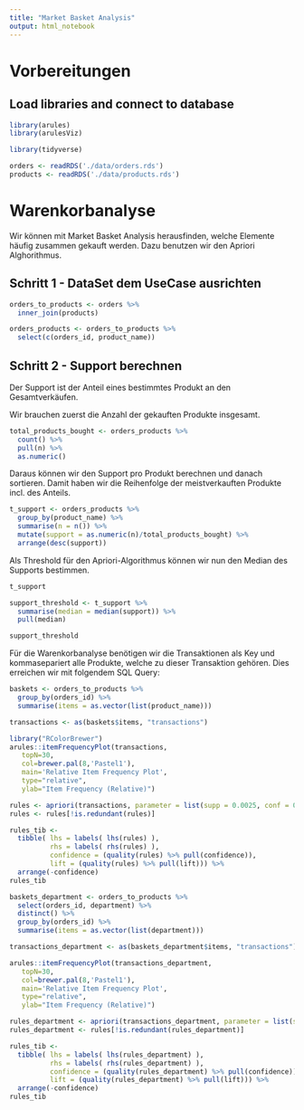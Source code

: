 ---
title: "Market Basket Analysis"
output: html_notebook
---

# Vorbereitungen

## Load libraries and connect to database

```{r setup, echo=FALSE}
library(arules)
library(arulesViz)

library(tidyverse)

orders <- readRDS('./data/orders.rds')
products <- readRDS('./data/products.rds')
```


# Warenkorbanalyse

Wir können mit Market Basket Analysis herausfinden, welche Elemente häufig zusammen gekauft werden. Dazu benutzen wir den Apriori Alghorithmus.

## Schritt 1 - DataSet dem UseCase ausrichten

```{r}
orders_to_products <- orders %>%
  inner_join(products)

orders_products <- orders_to_products %>%
  select(c(orders_id, product_name))
```

## Schritt 2 - Support berechnen

Der Support ist der Anteil eines bestimmtes Produkt an den Gesamtverkäufen.

Wir brauchen zuerst die Anzahl der gekauften Produkte insgesamt.

```{r}
total_products_bought <- orders_products %>%
  count() %>%
  pull(n) %>%
  as.numeric()
```

Daraus können wir den Support pro Produkt berechnen und danach sortieren. Damit haben wir die Reihenfolge der meistverkauften Produkte incl. des Anteils.

```{r}
t_support <- orders_products %>%
  group_by(product_name) %>%
  summarise(n = n()) %>%
  mutate(support = as.numeric(n)/total_products_bought) %>%
  arrange(desc(support))
```

Als Threshold für den Apriori-Algorithmus können wir nun den Median des Supports bestimmen.

```{r}
t_support
```


```{r}
support_threshold <- t_support %>%
  summarise(median = median(support)) %>%
  pull(median)

support_threshold
```


Für die Warenkorbanalyse benötigen wir die Transaktionen als Key und kommasepariert alle Produkte, welche zu dieser Transaktion gehören. Dies erreichen wir mit folgendem SQL Query:


```{r}
baskets <- orders_to_products %>% 
  group_by(orders_id) %>%
  summarise(items = as.vector(list(product_name)))
```


```{r}
transactions <- as(baskets$items, "transactions")
```

```{r}
library("RColorBrewer")
arules::itemFrequencyPlot(transactions,
   topN=30,
   col=brewer.pal(8,'Pastel1'),
   main='Relative Item Frequency Plot',
   type="relative",
   ylab="Item Frequency (Relative)") 
```


```{r}
rules <- apriori(transactions, parameter = list(supp = 0.0025, conf = 0.1, target="rules"))
rules <- rules[!is.redundant(rules)]
```

```{r}
rules_tib <- 
  tibble( lhs = labels( lhs(rules) ), 
          rhs = labels( rhs(rules) ),
          confidence = (quality(rules) %>% pull(confidence)),
          lift = (quality(rules) %>% pull(lift))) %>%
  arrange(-confidence)
rules_tib
```

```{r}
baskets_department <- orders_to_products %>% 
  select(orders_id, department) %>%
  distinct() %>%
  group_by(orders_id) %>%
  summarise(items = as.vector(list(department)))

transactions_department <- as(baskets_department$items, "transactions")
```

```{r}
arules::itemFrequencyPlot(transactions_department,
   topN=30,
   col=brewer.pal(8,'Pastel1'),
   main='Relative Item Frequency Plot',
   type="relative",
   ylab="Item Frequency (Relative)") 
```

```{r}
rules_department <- apriori(transactions_department, parameter = list(supp = 0.1, conf = 0.2, target="rules"))
rules_department <- rules[!is.redundant(rules_department)]
```

```{r}
rules_tib <- 
  tibble( lhs = labels( lhs(rules_department) ), 
          rhs = labels( rhs(rules_department) ),
          confidence = (quality(rules_department) %>% pull(confidence)),
          lift = (quality(rules_department) %>% pull(lift))) %>%
  arrange(-confidence)
rules_tib
```
